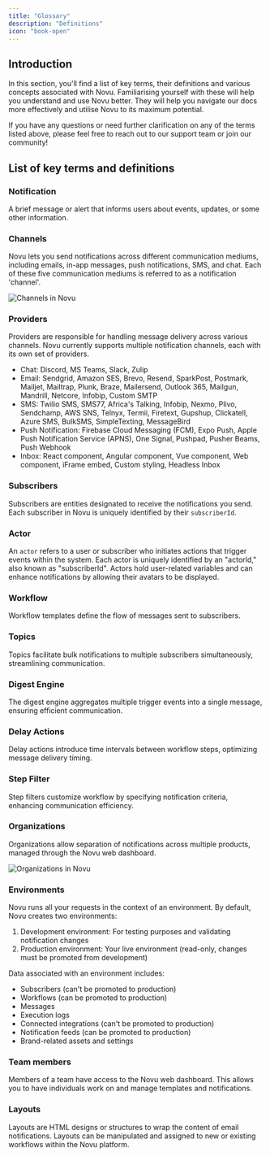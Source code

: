 ```yaml
---
title: "Glossary"
description: "Definitions"
icon: "book-open"
---
```


## Introduction

In this section, you'll find a list of key terms, their definitions and various concepts associated with Novu. Familiarising yourself with these will help you understand and use Novu better. They will help you navigate our docs more effectively and utilise Novu to its maximum potential.

If you have any questions or need further clarification on any of the terms listed above, please feel free to reach out to our support team or join our community!

## List of key terms and definitions

### Notification
A brief message or alert that informs users about events, updates, or some other information.

### Channels
Novu lets you send notifications across different communication mediums, including emails, in-app messages, push notifications, SMS, and chat. Each of these five communication mediums is referred to as a notification 'channel'.

<img src="/images/channels.gif" alt="Channels in Novu" />

### Providers
Providers are responsible for handling message delivery across various channels. Novu currently supports multiple notification channels, each with its own set of providers.

- Chat: Discord, MS Teams, Slack, Zulip
- Email: Sendgrid, Amazon SES, Brevo, Resend, SparkPost, Postmark, Mailjet, Mailtrap, Plunk, Braze, Mailersend, Outlook 365, Mailgun, Mandrill, Netcore, Infobip, Custom SMTP
- SMS: Twilio SMS, SMS77, Africa's Talking, Infobip, Nexmo, Plivo, Sendchamp, AWS SNS, Telnyx, Termii, Firetext, Gupshup, Clickatell, Azure SMS, BulkSMS, SimpleTexting, MessageBird
- Push Notification: Firebase Cloud Messaging (FCM), Expo Push, Apple Push Notification Service (APNS), One Signal, Pushpad, Pusher Beams, Push Webhook
- Inbox: React component, Angular component, Vue component, Web component, iFrame embed, Custom styling, Headless Inbox

### Subscribers
Subscribers are entities designated to receive the notifications you send. Each subscriber in Novu is uniquely identified by their `subscriberId`.

### Actor
An `actor` refers to a user or subscriber who initiates actions that trigger events within the system. Each actor is uniquely identified by an "actorId," also known as "subscriberId". Actors hold user-related variables and can enhance notifications by allowing their avatars to be displayed.

### Workflow
Workflow templates define the flow of messages sent to subscribers.

### Topics
Topics facilitate bulk notifications to multiple subscribers simultaneously, streamlining communication.

### Digest Engine
The digest engine aggregates multiple trigger events into a single message, ensuring efficient communication.

### Delay Actions
Delay actions introduce time intervals between workflow steps, optimizing message delivery timing.

### Step Filter
Step filters customize workflow by specifying notification criteria, enhancing communication efficiency.

### Organizations
Organizations allow separation of notifications across multiple products, managed through the Novu web dashboard.

<img src="/images/org.gif" alt="Organizations in Novu" />

### Environments
Novu runs all your requests in the context of an environment. By default, Novu creates two environments:

1. Development environment: For testing purposes and validating notification changes
2. Production environment: Your live environment (read-only, changes must be promoted from development)

Data associated with an environment includes:
- Subscribers (can't be promoted to production)
- Workflows (can be promoted to production)
- Messages
- Execution logs
- Connected integrations (can't be promoted to production)
- Notification feeds (can be promoted to production)
- Brand-related assets and settings

### Team members
Members of a team have access to the Novu web dashboard. This allows you to have individuals work on and manage templates and notifications.

### Layouts
Layouts are HTML designs or structures to wrap the content of email notifications. Layouts can be manipulated and assigned to new or existing workflows within the Novu platform.

